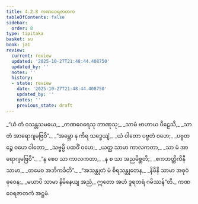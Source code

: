 ```yaml
---
title: 4.2.8 ကဏဝေရဇာတက
tableOfContents: false
sidebar:
  order: 8
type: tipitaka
basket: su
book: ja1
review:
  current: review
  updated: '2025-10-27T21:48:44.408750'
  updated_by: ''
  notes: ''
  history:
  - state: review
    date: '2025-10-27T21:48:44.408750'
    updated_by: ''
    notes: ''
    previous_state: draft
---
```



<ReviewStatus review={frontmatter.review} showDetails={true} />

<HypothesisAnnotation frontmatter={frontmatter} />

<DynamicBreadcrumb />

<Division number="69" book="ja1" e="ch" v="22" p="102">

<Paragraph number="970" type="verses" book="ja1">
_“ယံ တံ ဝသန္တသမယေ,_  
_ကဏဝေရေသု ဘာဏုသု;_  
_သာမံ ဗာဟာယ ပီဠေသိ,_  
_သာ တံ အာရောဂျမဗြဝိ”._  

</Paragraph>

</Division>
<Division number="70" book="ja1" e="ch" v="22" p="102">

<Paragraph number="971" type="verses" book="ja1">
_“အမ္ဘော န ကိရ သဒ္ဓေယျံ,_  
_ယံ ဝါတော ပဗ္ဗတံ ဝဟေ;_  
_ပဗ္ဗတဉ္စေ ဝဟေ ဝါတော,_  
_သဗ္ဗမ္ပိ ပထဝိံ ဝဟေ;_  
_ယတ္ထ သာမာ ကာလကတာ,_  
_သာ မံ အာရောဂျမဗြဝိ”._  

</Paragraph>

</Division>
<Division number="71" book="ja1" e="ch" v="22" p="102">

<Paragraph number="972" type="verses" book="ja1">
_“န စေဝ သာ ကာလကတာ,_  
_န စ သာ အညမိစ္ဆတိ;_  
_ဧကဘတ္တိကိနီ သာမာ,_  
_တမေဝ အဘိကင်္ခတိ”._  

</Paragraph>

</Division>
<Division number="72" book="ja1" e="ch" v="22" p="102">

<Paragraph number="973" type="verses" book="ja1">
_“အသန္ထုတံ မံ စိရသန္ထုတေန,_  
_နိမီနိ သာမာ အဓုဝံ ဓုဝေန;_  
_မယာပိ သာမာ နိမိနေယျ အညံ,_  
ဣတော အဟံ ဒူရတရံ ဂမိဿန်”တိ._  


</Paragraph>
</Division>

<Paragraph number="974" type="center" book="ja1">
ကဏဝေရဇာတကံ အဋ္ဌမံ.
</Paragraph>